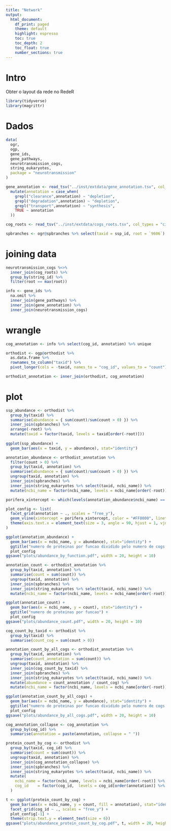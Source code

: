 ```yaml
---
title: "Network"
output:
  html_document:
    df_print: paged
    theme: default
    highlight: espresso
    toc: true
    toc_depth: 2
    toc_float: true
    number_sections: true
---
```

# Intro
Obter o layout da rede no RedeR
```r
library(tidyverse)
library(magrittr)
```

# Dados
```r
data(
  ogr,
  ogp,
  gene_ids,
  gene_pathways,
  neurotransmission_cogs,
  string_eukaryotes,
  package = "neurotransmission"
)

gene_annotation <- read_tsv("../inst/extdata/gene_annotation.tsv", col_types = "cc") %>%
  mutate(annotation = case_when(
    grepl("clearance",annotation) ~ "depletion",
    grepl("degradation",annotation) ~ "depletion",
    grepl("transport",annotation) ~ "synthesis",
    TRUE ~ annotation
  ))

cog_roots <- read_tsv("../inst/extdata/cogs_roots.tsv", col_types = "ci")

spbranches <- ogr@spbranches %>% select(taxid = ssp_id, root = `9606`)
```

# joining data
```r
neurotransmission_cogs %<>%
  inner_join(cog_roots) %>%
  group_by(string_id) %>%
  filter(root == max(root))

info <- gene_ids %>%
  na.omit %>%
  inner_join(gene_pathways) %>%
  inner_join(gene_annotation) %>%
  inner_join(neurotransmission_cogs)
```

# wrangle
```r
cog_annotation <- info %>% select(cog_id, annotation) %>% unique

orthodist <- ogp@orthodist %>%
  as.data.frame %>%
  rownames_to_column("taxid") %>%
  pivot_longer(cols = -taxid, names_to = "cog_id", values_to = "count")

orthodist_annotation <- inner_join(orthodist, cog_annotation)
```

# plot
```r
ssp_abundance <- orthodist %>%
  group_by(taxid) %>%
  summarise(abundance = { sum(count)/sum(count > 0) }) %>%
  inner_join(spbranches) %>%
  arrange(-root) %>%
  mutate(taxid = factor(taxid, levels = taxid[order(-root)]))
  
ggplot(ssp_abundance) +
  geom_bar(aes(x = taxid, y = abundance), stat="identity")
```


```r
annotation_abundance <- orthodist_annotation %>%
  filter(count > 0) %>%
  group_by(taxid, annotation) %>%
  summarise(abundance = { sum(count)/sum(count > 0) }) %>%
  ungroup(taxid, annotation) %>%
  inner_join(spbranches) %>%
  inner_join(string_eukaryotes %>% select(taxid, ncbi_name)) %>%
  mutate(ncbi_name = factor(ncbi_name, levels = ncbi_name[order(-root)] %>% unique))

porifera_xintercept <- which(levels(annotation_abundance$ncbi_name) == "Amphimedon queenslandica")

plot_config <- list(
  facet_grid(annotation ~ ., scales = "free_y"),
  geom_vline(xintercept = porifera_xintercept, color = "#FF0000", linetype = "11", size = 0.25),
  theme(axis.text.x = element_text(size = 3, angle = 90, hjust = 1, vjust = 0))
)

ggplot(annotation_abundance) +
  geom_bar(aes(x = ncbi_name, y = abundance), stat="identity") +
  ggtitle("numero de proteinas por funcao dividido pelo numero de cogs da funcao") +
  plot_config
ggsave("plots/abundance_by_function.pdf", width = 20, height = 10)
```


```r
annotation_count <- orthodist_annotation %>%
  group_by(taxid, annotation) %>%
  summarise(count = sum(count)) %>%
  ungroup(taxid, annotation) %>%
  inner_join(spbranches) %>%
  inner_join(string_eukaryotes %>% select(taxid, ncbi_name)) %>%
  mutate(ncbi_name = factor(ncbi_name, levels = ncbi_name[order(-root)] %>% unique))

ggplot(annotation_count) +
  geom_bar(aes(x = ncbi_name, y = count), stat="identity") +
  ggtitle("numero de proteinas por funcao") +
  plot_config
ggsave("plots/abundance_count.pdf", width = 20, height = 10)
```


```r
cog_count_by_taxid <- orthodist %>%
  group_by(taxid) %>%
  summarise(count_cog = sum(count > 0))

annotation_count_by_all_cogs <- orthodist_annotation %>%
  group_by(taxid, annotation) %>%
  summarise(count_annotation = sum(count)) %>%
  ungroup(taxid, annotation) %>%
  inner_join(cog_count_by_taxid) %>%
  inner_join(spbranches) %>%
  inner_join(string_eukaryotes %>% select(taxid, ncbi_name)) %>%
  mutate(abundance = count_annotation / count_cog) %>%
  mutate(ncbi_name = factor(ncbi_name, levels = ncbi_name[order(-root)] %>% unique))

ggplot(annotation_count_by_all_cogs) +
  geom_bar(aes(x = ncbi_name, y = abundance), stat="identity") +
  ggtitle("numero de proteinas por funcao dividido pelo numero de cogs na especie") +
  plot_config
ggsave("plots/abundance_by_all_cogs.pdf", width = 20, height = 10)
```


```r
cog_annotation_collapse <- cog_annotation %>%
  group_by(cog_id) %>%
  summarise(annotation = paste(annotation, collapse = " "))

protein_count_by_cog <- orthodist %>%
  group_by(taxid, cog_id) %>%
  summarise(count = sum(count)) %>%
  ungroup(taxid, annotation) %>%
  inner_join(cog_annotation_collapse) %>%
  inner_join(spbranches) %>%
  inner_join(string_eukaryotes %>% select(taxid, ncbi_name)) %>%
  mutate(
    ncbi_name = factor(ncbi_name, levels = ncbi_name[order(-root)] %>% unique),
    cog_id    = factor(cog_id,  levels = cog_id[order(annotation)] %>% unique)
  )

t <- ggplot(protein_count_by_cog) +
  geom_bar(aes(x = ncbi_name, y = count, fill = annotation), stat="identity") +
  facet_grid(cog_id ~ ., scales = "free_y") +
  plot_config[-1] +
  theme(strip.text.y = element_text(size = 6))
ggsave("plots/abundance_protein_count_by_cog.pdf", t, width = 20, height = 50, limitsize = FALSE)
```
